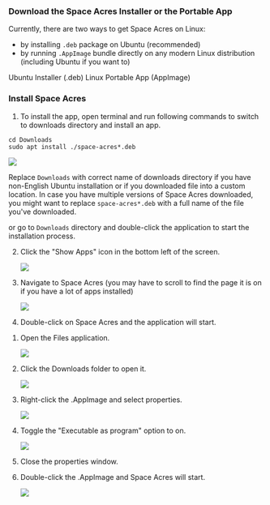 

### Download the Space Acres Installer or the Portable App

Currently, there are two ways to get Space Acres on Linux:

- by installing `.deb` package on Ubuntu (recommended)
- by running `.AppImage` bundle directly on any modern Linux distribution (including Ubuntu if you want to)

<div className={`${styles.buttons} ${styles.flexContainer}`}>
    <Link
        className="button button--secondary"
        to="https://github.com/autonomys/space-acres/releases/download/0.1.34/space-acres_0.1.34-1_amd64.deb"
        style={{ display: 'flex', flexDirection: 'column', alignItems: 'center', justifyContent: 'center', textAlign: 'center', padding: '10px' }}>
        <span style={{ fontSize: '20px' }}>Ubuntu Installer</span>
        <span style={{ fontSize: '14px' }}>(.deb)</span>
    </Link>
    <Link
        className="button button--secondary"
        to="https://github.com/autonomys/space-acres/releases/download/0.1.34/space-acres-0.1.34-x86_64.AppImage"
        style={{ display: 'flex', flexDirection: 'column', alignItems: 'center', justifyContent: 'center', textAlign: 'center', padding: '10px' }}>
        <span style={{ fontSize: '20px' }}>Linux Portable App</span>
        <span style={{ fontSize: '14px' }}>(AppImage)</span>
    </Link>
</div>

### Install Space Acres

<Tabs groupId="linux_SA_installation">

<TabItem value="deb" label="Ubuntu Installer (recommended)" default>

1. To install the app, open terminal and run following commands to switch to downloads directory and install an app.

```
cd Downloads
sudo apt install ./space-acres*.deb
```

![](/img/doc-imgs/space-acres/linux_images/deb-1.png)

Replace `Downloads` with correct name of downloads directory if you have non-English Ubuntu installation or if you downloaded file into a custom location. In case you have multiple versions of Space Acres downloaded, you might want to replace `space-acres*.deb` with a full name of the file you've downloaded.

or go to `Downloads` directory and double-click the application to start the installation process. 

2. Click the "Show Apps" icon in the bottom left of the screen.

    ![](/img/doc-imgs/space-acres/linux_images/deb-2.png)

3. Navigate to Space Acres (you may have to scroll to find the page it is on if you have a lot of apps installed)

    ![](/img/doc-imgs/space-acres/linux_images/deb-3.png)

4. Double-click on Space Acres and the application will start.




</TabItem>

<TabItem value="appImage" label="AppImage">

1. Open the Files application.

    ![](/img/doc-imgs/space-acres/linux_images/appimage-1.png)

2. Click the Downloads folder to open it.

    ![](/img/doc-imgs/space-acres/linux_images/appimage-2.png)

3. Right-click the .AppImage and select properties.

    ![](/img/doc-imgs/space-acres/linux_images/appimage-3.png)

5. Toggle the "Executable as program" option to on.

    ![](/img/doc-imgs/space-acres/linux_images/appimage-4.png)

6. Close the properties window.

7. Double-click the .AppImage and Space Acres will start.

    ![](/img/doc-imgs/space-acres/linux_images/appimage-5.png)

</TabItem>

</Tabs>

